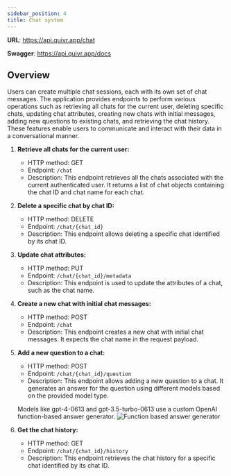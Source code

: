 ```yaml
---
sidebar_position: 4
title: Chat system
---
```


**URL**: https://api.quivr.app/chat

**Swagger**: https://api.quivr.app/docs

## Overview

Users can create multiple chat sessions, each with its own set of chat messages. The application provides endpoints to perform various operations such as retrieving all chats for the current user, deleting specific chats, updating chat attributes, creating new chats with initial messages, adding new questions to existing chats, and retrieving the chat history. These features enable users to communicate and interact with their data in a conversational manner.

1. **Retrieve all chats for the current user:**

   - HTTP method: GET
   - Endpoint: `/chat`
   - Description: This endpoint retrieves all the chats associated with the current authenticated user. It returns a list of chat objects containing the chat ID and chat name for each chat.

2. **Delete a specific chat by chat ID:**

   - HTTP method: DELETE
   - Endpoint: `/chat/{chat_id}`
   - Description: This endpoint allows deleting a specific chat identified by its chat ID.

3. **Update chat attributes:**

   - HTTP method: PUT
   - Endpoint: `/chat/{chat_id}/metadata`
   - Description: This endpoint is used to update the attributes of a chat, such as the chat name.

4. **Create a new chat with initial chat messages:**

   - HTTP method: POST
   - Endpoint: `/chat`
   - Description: This endpoint creates a new chat with initial chat messages. It expects the chat name in the request payload.

5. **Add a new question to a chat:**

   - HTTP method: POST
   - Endpoint: `/chat/{chat_id}/question`
   - Description: This endpoint allows adding a new question to a chat. It generates an answer for the question using different models based on the provided model type.

   Models like gpt-4-0613 and gpt-3.5-turbo-0613 use a custom OpenAI function-based answer generator.
   ![Function based answer generator](/images/answer_schema.png)

6. **Get the chat history:**
   - HTTP method: GET
   - Endpoint: `/chat/{chat_id}/history`
   - Description: This endpoint retrieves the chat history for a specific chat identified by its chat ID.
